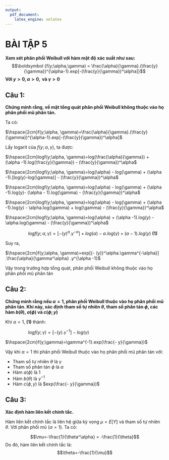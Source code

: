```yaml
---
output:
  pdf_document:
    latex_engine: xelatex
---
```


\newpage
# BÀI TẬP 5
**Xem xét phân phối Weibull với hàm mật độ xác suất như sau:**
$$\boldsymbol {f(y;\alpha,\gamma) = \frac{\alpha}{\gamma}.(\frac{y}{\gamma})^{\alpha-1}.exp[-(\frac{y}{\gamma})^\alpha]}$$
**Với $y>0, \alpha >0, \text{ và } \gamma >0$**
\vspace{1cm}

## Câu 1:    
**Chứng minh rằng, về mặt tổng quát phân phối Weibull không thuộc vào họ phân phối mũ phân tán.**

\vspace{0.5cm}
Ta có:   

$\hspace{2cm}f(y;\alpha, \gamma)=\frac{\alpha}{\gamma}.(\frac{y}{\gamma})^{\alpha-1}.exp[-(\frac{y}{\gamma})^\alpha]$   

Lấy logarit của $f(y;\alpha, \gamma)$, ta được:   

$\hspace{2cm}logf(y;\alpha, \gamma)=log(\frac{\alpha}{\gamma}) + (\alpha -1).log(\frac{y}{\gamma}) - (\frac{y}{\gamma})^\alpha$  

$\hspace{2cm}logf(y;\alpha, \gamma)=log(\alpha) - log(\gamma) + (\alpha -1).[log(y)-log(\gamma)] - (\frac{y}{\gamma})^\alpha$   

$\hspace{2cm}logf(y;\alpha, \gamma)=log(\alpha) - log(\gamma) + (\alpha -1).log(y)- (\alpha - 1).log(\gamma) - (\frac{y}{\gamma})^\alpha$    

$\hspace{2cm}logf(y;\alpha, \gamma)=log(\alpha) - log(\gamma) + (\alpha -1).log(y) - \alpha.log(\gamma) + log(\gamma) - (\frac{y}{\gamma})^\alpha$    

$\hspace{2cm}logf(y;\alpha, \gamma)=log(\alpha)  + (\alpha -1).log(y) - \alpha.log(\gamma) - (\frac{y}{\gamma})^\alpha$    

$\hspace{2cm}logf(y;\alpha, \gamma)=[{- (y)}^\alpha.\gamma^{-\alpha}]   + log(\alpha) - \alpha.log(\gamma)+ (\alpha -1).log(y)$  **\hfill (1)**

Suy ra,    

$\hspace{2cm}f(y;\alpha, \gamma)=exp[{- (y)}^\alpha.\gamma^{-\alpha}] .\frac{\alpha}{\gamma^\alpha} .y^{\alpha -1}$   

Vậy trong trường hợp tổng quát, phân phối Weibull không thuộc vào họ phân phối mũ phân tán

\newpage
## Câu 2:   
**Chứng minh rằng nếu $\alpha=1$, phân phối Weibull thuộc vào họ phân phối mũ phân tán. Khi này, xác định tham số tự nhiên $\theta$, tham số phân tán $\phi$, các hàm $b(\theta)$, $a(\phi)$ và $c(\phi; y)$**

\vspace{0.5cm}
Khi $\alpha = 1$, **(1)** thành:

$\hspace{2cm}logf(y;\gamma)=[- (y).\gamma^{-1}]  - log(\gamma)$   

$\hspace{2cm}f(y;\gamma)=\gamma^{-1}.exp(\frac{- y}{\gamma})$   

Vậy khi $\alpha = 1$ thì phân phối Weibull thuộc vào họ phân phối mũ phân tán với:   

- Tham số tự nhiên $\theta$ là $\gamma$    
- Tham số phân tán $\phi$ là $\alpha$    
- Hàm $a(\phi)$ là 1   
- Hàm $b(\theta)$ là $\gamma^{-1}$   
- Hàm $c(\phi,y)$ là $exp(\frac{- y}{\gamma})$

## Câu 3:  
**Xác định hàm liên kết chính tắc.**

\vspace{0.5cm}   
Hàm liên kết chính tắc là liên hệ giữa kỳ vọng $\mu = E[Y]$ và tham số tự nhiên $\theta$. Với phân phối mũ $(\alpha = 1)$. Ta có:   

$$\mu=-\frac{1}{\theta^\alpha} = -\frac{1}{\theta}$$
Do đó, hàm liên kết chính tắc là:
$$\theta=-\frac{1}{\mu}$$




















